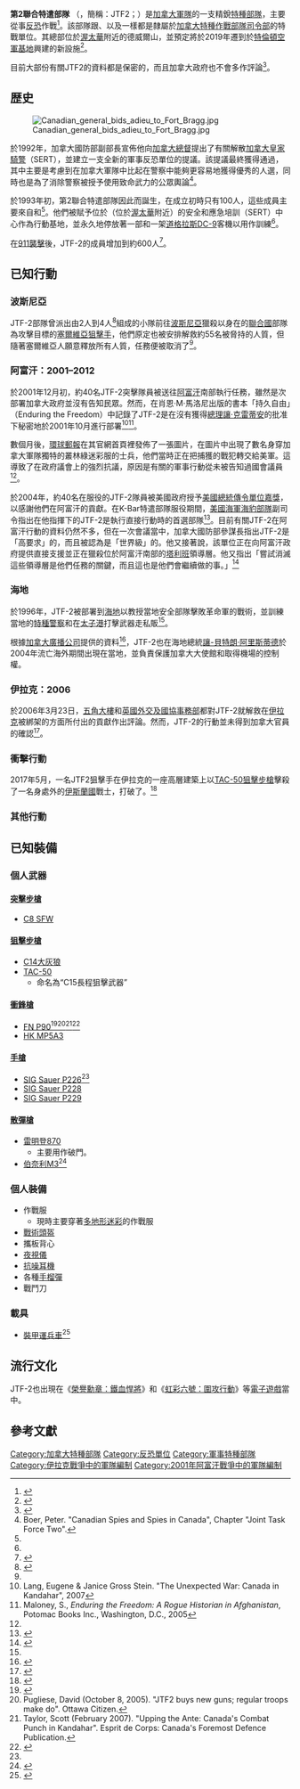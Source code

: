 {{NoteTA
|G1=Firearms
|G2=Military
|G3=長度單位
}}
{{Infobox military unit
|unit_name= 第2聯合特遣部隊
|image=
|image_size=
|caption =
|dates= 1993年4月1日—
|country= {{CAN}}
|allegiance=
|type= [[特種部隊|特種部隊]]
|role= [[特種作戰|特種作戰]]<br>[[反恐|反恐]]
|size= 保密<ref>{{cite web|title=Frequently Asked Questions - Joint Task Force 2|url=http://www.forces.gc.ca/en/operations-special-forces/jtf2-faqs.page|publisher=Department of National Defence|accessdate=28 February 2014|date=29 July 2013|archive-date=2019-02-27|archive-url=https://web.archive.org/web/20190227151135/http://forces.gc.ca/en/operations-special-forces/jtf2-faqs.page|dead-url=no}}</ref>
|command_structure= [[加拿大特種作戰部隊司令部|加拿大特種作戰部隊司令部]]
|current_commander= BGen丹尼斯·湯普森<ref name="OC">{{cite web|url=http://www.ottawacitizen.com/news/gets+commander/4240349/story.html|title=JTF 2 gets new commander|date=2011-02-08|accessdate=2011-04-06|publisher=Ottawa Citizen}} {{dead link|date=October 2011}}</ref>
|garrison= [[渥太華|渥太華]]
|ceremonial_chief=
|colonel_of_the_regiment=
|nickname=
|patron=
|motto= {{lang-la|Facta Non Verba}}（行勝於言）
|march=
|mascot=
|battles= 保衛行動—盧旺達<br>[[波斯尼亞戰爭|波斯尼亞戰爭]]<br>[[科索沃戰爭|科索沃戰爭]]<br>{{tsl|en|2004 Haiti rebellion|2004年海地政變}}<br>{{tsl|en|Operation Mobile|飄忽行動}}<br>'''[[阿富汗戰爭_(2001年)|2001年阿富汗戰爭]]'''
* [[森蚺行動|森蚺行動]]
* {{tsl|en|Task Force K-Bar|K-Bar特遣隊}}
* [[聯合特種作戰司令部|聯合特種作戰司令部]]{{tsl|en|Task Force 11|11特遣隊}}
* [[聯合特種作戰司令部|聯合特種作戰司令部]]{{tsl|en|Task Force 121|121特遣隊}}
* {{tsl|en|2005–2006 Christian Peacemaker hostage crisis|2005年-2006年基督教人道工作者人質危機}}
* [[伊拉克內戰|伊拉克內戰]]
* [[對伊斯蘭國的軍事打擊|對伊斯蘭國的軍事打擊]]
|notable_commanders= 巴里·麥克勞德<br>Ray Romses<ref>{{cite web|url=http://www.armycadethistory.com/Biographies/biography_Ray_Romses.htm|archiveurl=http://archive.is/ttRZJ|title=BGen Ray R. Romses, OMM, CD|accessdate=2013-06-13|archivedate=2013-06-13|publisher=Army Cadet History}}</ref><br>BGen Mike Day<ref name="OC"/>
|anniversaries=
|decorations= [[File:U.S._Navy_Unit_Commendation_streamer.svg|235px]] [[總統單位表彰_(美國)|美國總統傳令單位嘉獎]]
|identification_symbol= {{tsl|en|Tan beret|褐色貝雷帽}}
|identification_symbol_label=Headdress
}}

'''第2聯合特遣部隊''' （{{lang-en|Joint Task Force 2}}，簡稱：JTF2；{{lang-fr|Force opérationnelle interarmées 2，簡稱：FOI 2}}）是[[加拿大軍隊|加拿大軍隊]]的一支精銳[[特種部隊|特種部隊]]，主要從事[[反恐|反恐]]作戰<ref>{{cite web |url=http://www.jtf2.forces.gc.ca/index-eng.asp |title=JTF2.forces.gc.ca |publisher=JTF2.forces.gc.ca |date= |accessdate=2011-06-07 |deadurl=yes |archiveurl=https://web.archive.org/web/20110706181642/http://www.jtf2.forces.gc.ca/index-eng.asp |archivedate=2011-07-06 }}</ref>。該部隊跟{{tsl|en|Canadian Special Operations Regiment|加拿大特種行動團}}、{{tsl|en|Canadian Joint Incident Response Unit|加拿大聯合應急響應單位}}以及{{tsl|en|427 Special Operations Aviation Squadron|第427特種行動航空中隊}}一樣都是隸屬於[[加拿大特種作戰部隊司令部|加拿大特種作戰部隊司令部]]的特戰單位。其總部位於[[渥太華|渥太華]]附近的德威爾山，並預定將於2019年遷到於[[特倫頓空軍基地|特倫頓空軍基地]]興建的新設施<ref>{{Cite web |url=http://ottawacitizen.com/news/national/jtf2-to-stay-in-ottawa-for-at-least-another-five-years |title=存档副本 |access-date=2016-02-19 |archive-date=2021-02-24 |archive-url=https://web.archive.org/web/20210224093438/https://ottawacitizen.com/news/national/jtf2-to-stay-in-ottawa-for-at-least-another-five-years |dead-url=no }}</ref>。

目前大部份有關JTF2的資料都是保密的，而且加拿大政府也不會多作評論<ref>{{cite web |url=http://www4.carleton.ca/jmc/cnews/08032002/n1.shtml |title=JTF2 at close range |publisher=Carleton.ca |date=March 8, 2002 |accessdate=2011-06-07 |archiveurl=https://web.archive.org/web/20081004214315/http://www4.carleton.ca/jmc/cnews/08032002/n1.shtml |archivedate=2008年10月4日 |deadurl=yes }}</ref>。

== 歴史 ==
[[File:Canadian_general_bids_adieu_to_Fort_Bragg.jpg|left]]

於1992年，加拿大國防部副部長{{tsl|en|Robert Fowler (diplomat)|羅伯特·福勒}}宣佈他向[[加拿大總督|加拿大總督]]{{tsl|en|Ray Hnatyshyn|納蒂欣}}提出了有關解散[[加拿大皇家騎警|加拿大皇家騎警]]{{tsl|en|Special Emergency Response Team|特別緊急應變隊}}（SERT），並建立一支全新的軍事反恐單位的提議。該提議最終獲得通過，其中主要是考慮到在加拿大軍隊中比起在警察中能夠更容易地獲得優秀的人選，同時也是為了消除警察被授予使用致命武力的公眾輿論<ref name="book">Boer, Peter. "Canadian Spies and Spies in Canada", Chapter "Joint Task Force Two".</ref>。

於1993年初，第2聯合特遣部隊因此而誕生，在成立初時只有100人，這些成員主要來自{{tsl|en|Canadian Airborne Regiment|加拿大空降團}}和{{tsl|en|Princess Patricia's Canadian Light Infantry|佩翠西亞公主加拿大輕步兵團}}<ref name="book"/>。他們被賦予位於{{tsl|en|Dwyer Hill Road|德威爾山路}}（位於[[渥太華|渥太華]]附近）的安全和應急培訓（SERT）中心作為行動基地，並永久地停放著一部{{tsl|en|Greyhound Canada|灰狗長途巴士}}和一架[[道格拉斯DC-9|道格拉斯DC-9]]客機以用作訓練<ref name="book"/>。

在[[911襲擊|911襲擊]]後，JTF-2的成員增加到約600人<ref>{{cite web |url=http://www.jtf2.forces.gc.ca/ajt-sfo/fut-ave/index-eng.asp |title=JTF-2's The Future |publisher=Jtf2.forces.gc.ca |date= |accessdate=2011-06-07 |deadurl=yes |archiveurl=https://web.archive.org/web/20110706181726/http://www.jtf2.forces.gc.ca/ajt-sfo/fut-ave/index-eng.asp |archivedate=2011-07-06 }}</ref>。

== 已知行動 ==

===波斯尼亞===
JTF-2部隊曾派出由2人到4人<ref>{{cite book|last=Morisset|first=Denis|title=Nous Etions Invincibles|year=2008}}</ref>組成的小隊前往[[波斯尼亞|波斯尼亞]]獵殺以身在{{tsl|en|Sniper Alley|狙擊手巷}}的[[聯合國|聯合國]]部隊為攻擊目標的[[塞爾維亞|塞爾維亞]][[狙擊手|狙擊手]]，他們原定也被安排解救約55名被脅持的人質，但隨著塞爾維亞人願意釋放所有人質，任務便被取消了<ref name="book"/>。

===阿富汗：2001–2012===
於2001年12月初，約40名JTF-2突擊隊員被送往[[阿富汗|阿富汗]]南部執行任務，雖然是次部署加拿大政府並沒有告知民眾。然而，在肖恩·M·馬洛尼出版的書本「持久自由」（Enduring the Freedom）中記錄了JTF-2是在沒有獲得[[總理|總理]][[讓·克雷蒂安|讓·克雷蒂安]]的批准下秘密地於2001年10月進行部署<ref name="fritz">Lang, Eugene & Janice Gross Stein. "The Unexpected War: Canada in Kandahar", 2007</ref><ref name="afghanistan2005">Maloney, S., ''Enduring the Freedom: A Rogue Historian in Afghanistan'', Potomac Books Inc., Washington, D.C., 2005</ref>。

數個月後，[[環球郵報|環球郵報]]在其官網首頁裡發佈了一張圖片，在圖片中出現了數名身穿加拿大軍隊獨特的叢林綠迷彩服的士兵，他們當時正在把捕獲的戰犯轉交給美軍。這導致了在政府議會上的強烈抗議，原因是有關的軍事行動從未被告知過國會議員<ref name="fritz"/>。

於2004年，約40名在{{tsl|en|Task Force K-Bar|K-Bar特遣部隊}}服役的JTF-2隊員被美國政府授予[[總統單位表彰_(美國)|美國總統傳令單位嘉獎]]，以感謝他們在阿富汗的貢獻。在K-Bar特遣部隊服役期間，[[美國海軍|美國海軍]][[海豹部隊|海豹部隊]]副司令{{tsl|en|Robert Harward|羅伯特·哈佛}}指出在他指揮下的JTF-2是執行直接行動時的首選部隊<ref>{{cite news |author=Allan Woods Ottawa Bureau |url=http://www.thestar.com/news/canada/afghanmission/article/800296--canada-s-elite-commandos-and-the-invasion-of-afghanistan?bn=1 |title='Canada's elite commandos and the invasion of Afghanistan' |publisher=Thestar.com |date=2010-04-25 |accessdate=2011-06-07 |location=Toronto |archive-date=2012-10-24 |archive-url=https://web.archive.org/web/20121024042204/http://www.thestar.com/news/canada/afghanmission/article/800296--canada-s-elite-commandos-and-the-invasion-of-afghanistan?bn=1 |dead-url=no }}</ref>。目前有關JTF-2在阿富汗行動的資料仍然不多，但在一次會議當中，加拿大國防部參謀長{{tsl|en|Rick Hillier|里克·希利爾}}指出JTF-2是「高要求」的，而且被認為是「世界級」的。他又接著說，該單位正在向阿富汗政府提供直接支援並正在獵殺位於阿富汗南部的[[塔利班|塔利班]]領導層。他又指出「嘗試消滅這些領導層是他們任務的關鍵，而且這也是他們會繼續做的事。」<ref>{{cite web |last=Ottawa |first=The |url=http://www.canada.com/ottawacitizen/news/story.html?id=bbc102a1-5f63-4ea3-97ea-24cb916d8627&p=1 |title=Ottawa Citizen |publisher=Canada.com |date=2007-03-28 |accessdate=2011-06-07 |deadurl=yes |archiveurl=https://web.archive.org/web/20110102083839/http://www.canada.com/ottawacitizen/news/story.html?id=bbc102a1-5f63-4ea3-97ea-24cb916d8627&p=1 |archivedate=2011-01-02 }}</ref>

===海地===
於1996年，JTF-2被部署到[[海地|海地]]以教授當地安全部隊擊敗革命軍的戰術，並訓練當地的[[特種警察|特種警察]]和在[[太子港|太子港]]打擊武器走私販<ref name="book"/>。

根據[[加拿大廣播公司|加拿大廣播公司]]提供的資料<ref>{{cite news | url=http://www.cbc.ca/news/canada/story/2010/09/15/f-canada-military-joint-task-force-2.html | work=CBC News | title=Joint Task Force 2: Canada's elite fighters - Canada - CBC News | accessdate=2016-02-19 | archive-date=2013-08-22 | archive-url=https://web.archive.org/web/20130822013142/http://www.cbc.ca/news/canada/story/2010/09/15/f-canada-military-joint-task-force-2.html | dead-url=no }}</ref>，JTF-2也在海地總統[[讓-貝特朗·阿里斯蒂德|讓-貝特朗·阿里斯蒂德]]於2004年流亡海外期間出現在當地，並負責保護加拿大大使館和取得機場的控制權。

===伊拉克：2006===
於2006年3月23日，[[五角大樓|五角大樓]]和[[外交及國協事務部|英國外交及國協事務部]]都對JTF-2就解救在[[伊拉克|伊拉克]]被綁架的{{tsl|en|2005–2006 Christian Peacemaker hostage crisis|英國和加拿大人道工作者}}方面所付出的貢獻作出評論。然而，JTF-2的行動並未得到加拿大官員的確認<ref>{{cite news |url=http://www.cbc.ca/canada/ottawa/story/2006/03/23/ot-jtf2-rescue20060323.html |title=CBC: JTF2 Rescue |publisher=Cbc.ca |date=2006-03-23 |accessdate=2011-06-07 |deadurl=yes |archiveurl=https://web.archive.org/web/20100926073614/http://www.cbc.ca/canada/ottawa/story/2006/03/23/ot-jtf2-rescue20060323.html |archivedate=2010年9月26日 }}</ref>。

===衝擊行動===
2017年5月，一名JTF2狙擊手在伊拉克的一座高層建築上以[[TAC-50狙擊步槍|TAC-50狙擊步槍]]擊殺了一名身處{{convert|3540|m|mi}}外的[[伊斯蘭國|伊斯蘭國]]戰士，打破了{{tsl|en|Longest recorded sniper kills|最長程狙擊紀錄}}。<ref>{{cite news|last1=Fife|first1=Robert|title=Canadian elite special forces sniper makes record-breaking kill shot in Iraq|url=https://beta.theglobeandmail.com/news/politics/canadian-elite-special-forces-sniper-sets-record-breaking-kill-shot-in-iraq/article35415651/|accessdate=23 June 2017|work=The Globe and Mail|date=22 June 2017|deadurl=yes|archiveurl=https://web.archive.org/web/20170622032915/https://web.archive.org/web/20170623051101/https://beta.theglobeandmail.com/news/politics/canadian-elite-special-forces-sniper-sets-record-breaking-kill-shot-in-iraq/article35415651/|archivedate=2017年6月22日}}</ref>

===其他行動===


== 已知裝備 ==

===個人武器===

====[[突擊步槍|突擊步槍]]====
* [[C8卡賓槍|C8 SFW]]
====[[狙擊步槍|狙擊步槍]]====
* [[C14大灰狼狙擊步槍|C14大灰狼]]
* [[TAC-50狙擊步槍|TAC-50]]
** 命名為“C15長程狙擊武器”
====[[衝鋒槍|衝鋒槍]]====
* [[FN_P90衝鋒槍|FN P90]]<ref>{{cite web |url=http://www.espritdecorps.ca/don't%20just%20equipe%20the%20JTF2.htm |title=Don't Just Equip JTF2 |author=Taylor, Scott |date=October 17, 2005 |publisher=Esprit de Corps: Canada's Foremost Defence Publication |accessdate=2009-10-13 |deadurl=yes |archiveurl=https://web.archive.org/web/20071019015251/http://www.espritdecorps.ca/don%27t%20just%20equipe%20the%20JTF2.htm |archivedate=2007年10月19日 }}</ref><ref>Pugliese, David (October 8, 2005). "JTF2 buys new guns; regular troops make do". Ottawa Citizen.</ref><ref>Taylor, Scott (February 2007). "Upping the Ante: Canada's Combat Punch in Kandahar". Esprit de Corps: Canada's Foremost Defence Publication.</ref><ref name="domisiewicz2007">{{cite web |url=http://www.altair.com.pl/czasopisma-artykuly-439 |title=Czarne Diabły ruszyły na wojnę |author=Domisiewicz, Rafał |language=pl |year=July 2007 |publisher=Raport Magazine Online |accessdate=2009-10-13 |archiveurl=https://www.webcitation.org/5yopdMY7V?url=http://www.altair.com.pl/czasopisma-artykuly-439 |archivedate=2011-05-20 |deadurl=yes }}</ref>
* [[HK_MP5衝鋒槍|HK MP5A3]]
====[[手槍|手槍]]====
* [[SIG_P226半自動手槍|SIG Sauer P226]]<ref name="book"/>
* [[SIG_P228半自動手槍|SIG Sauer P228]]
* [[SIG_P229半自動手槍|SIG Sauer P229]]
====[[散彈槍|散彈槍]]====
* [[雷明登870霰彈槍|雷明登870]]
** 主要用作破門。
* [[伯奈利M3_Super_90霰彈槍|伯奈利M3]]<ref>{{Cite web |url=http://www.casr.ca/101-army-smallarm-4.htm |title=Canadian Forces - Small Arms - Specialist Weapons - Index - CASR DND 101 - Visual Guide - Canadian American Strategic Review - Side Arms - Automatic Pistols - Browning FN35 - ...<!-- Bot generated title --> |access-date=2016-02-19 |archive-date=2014-12-23 |archive-url=https://web.archive.org/web/20141223132436/http://www.casr.ca/101-army-smallarm-4.htm |dead-url=no }}</ref>

===個人裝備===
* 作戰服
** 現時主要穿著[[Multicam|多地形迷彩]]的作戰服
* [[戰術頭盔|戰術頭盔]]
* 攜板背心
* [[夜視儀|夜視儀]]
* [[抗噪耳機|抗噪耳機]]
* 各種[[手榴彈|手榴彈]]
* 戰鬥刀

=== 載具 ===
* {{tsl|en|Jackal (vehicle)|狐狼型}}[[裝甲運兵車|裝甲運兵車]]<ref>{{cite web|url=http://news.globaltv.com/world/story.html?id=3070654|title=Special forces units to get 60 high-tech vehiclesRead|author=David Pugliese|year=May 2010|publisher=Canwest|accessdate=2010-05-26|archiveurl=https://web.archive.org/web/20110711101949/http://news.globaltv.com/world/story.html?id=3070654|archivedate=2011年7月11日|deadurl=yes}}</ref>

== 流行文化 ==
JTF-2也出現在《[[榮譽勳章：鐵血悍將|榮譽勳章：鐵血悍將]]》和《[[虹彩六號：圍攻行動|虹彩六號：圍攻行動]]》等[[電子遊戲|電子遊戲]]當中。

== 參考文獻 ==
<references/>

[[Category:加拿大特種部隊|Category:加拿大特種部隊]]
[[Category:反恐單位|Category:反恐單位]]
[[Category:軍事特種部隊|Category:軍事特種部隊]]
[[Category:伊拉克戰爭中的軍隊編制|Category:伊拉克戰爭中的軍隊編制]]
[[Category:2001年阿富汗戰爭中的軍隊編制|Category:2001年阿富汗戰爭中的軍隊編制]]